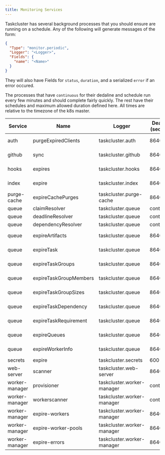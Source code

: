 ```yaml
---
title: Monitoring Services
---
```


Taskcluster has several background processes that you should ensure are running on a schedule. Any of the following will generate messages
of the form:

```json
{
  "Type": "monitor.periodic",
  "Logger": "<Logger>",
  "Fields": {
    "name": "<Name>"
  }
}
```

They will also have Fields for `status`, `duration`, and a serialized `error` if an error occured.

The processes that have `continuous` for their dedaline and schedule run every few minutes and should complete fairly quickly. The rest
have their schedules and maximum allowed duration defined here. All times are relative to the timezone of the k8s master.

<!-- GENERATED; DO NOT EDIT -->
| Service        | Name                   | Logger                     | Deadline (seconds) | Schedule    |
| -------------- | ---------------------- | -------------------------- | ------------------ | ----------- |
| auth           | purgeExpiredClients    | taskcluster.auth           | 86400              | At 12:00 AM |
| github         | sync                   | taskcluster.github         | 86400              | At 12:00 AM |
| hooks          | expires                | taskcluster.hooks          | 86400              | At 12:10 AM |
| index          | expire                 | taskcluster.index          | 86400              | At 12:00 AM |
| purge-cache    | expireCachePurges      | taskcluster.purge-cache    | 86400              | At 12:00 AM |
| queue          | claimResolver          | taskcluster.queue          | continuous         | continuous  |
| queue          | deadlineResolver       | taskcluster.queue          | continuous         | continuous  |
| queue          | dependencyResolver     | taskcluster.queue          | continuous         | continuous  |
| queue          | expireArtifacts        | taskcluster.queue          | 86400              | At 12:00 AM |
| queue          | expireTask             | taskcluster.queue          | 86400              | At 12:00 AM |
| queue          | expireTaskGroups       | taskcluster.queue          | 86400              | At 12:00 AM |
| queue          | expireTaskGroupMembers | taskcluster.queue          | 86400              | At 12:00 AM |
| queue          | expireTaskGroupSizes   | taskcluster.queue          | 86400              | At 12:00 AM |
| queue          | expireTaskDependency   | taskcluster.queue          | 86400              | At 12:00 AM |
| queue          | expireTaskRequirement  | taskcluster.queue          | 86400              | At 12:00 AM |
| queue          | expireQueues           | taskcluster.queue          | 86400              | At 12:00 AM |
| queue          | expireWorkerInfo       | taskcluster.queue          | 86400              | At 12:00 AM |
| secrets        | expire                 | taskcluster.secrets        | 600                | Every hour  |
| web-server     | scanner                | taskcluster.web-server     | 86400              | At 12:00 AM |
| worker-manager | provisioner            | taskcluster.worker-manager | continuous         | continuous  |
| worker-manager | workerscanner          | taskcluster.worker-manager | continuous         | continuous  |
| worker-manager | expire-workers         | taskcluster.worker-manager | 86400              | At 12:00 AM |
| worker-manager | expire-worker-pools    | taskcluster.worker-manager | 86400              | At 01:00 AM |
| worker-manager | expire-errors          | taskcluster.worker-manager | 86400              | At 12:10 AM |